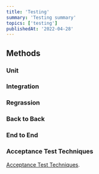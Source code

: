 ```yaml
---
title: 'Testing'
summary: 'Testing summary'
topics: ['testing']
publishedAt: '2022-04-28'
---
```


## Methods

### Unit

### Integration

### Regrassion

### Back to Back

### End to End

### Acceptance Test Techniques

[Acceptance Test Techniques](/notes/fault-tolerance#acceptance-test-techniques).
